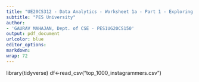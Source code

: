 ---
title: "UE20CS312 - Data Analytics - Worksheet 1a - Part 1 - Exploring data with R"
subtitle: "PES University"
author:
- 'GAURAV MAHAJAN, Dept. of CSE - PES1UG20CS150'
output: pdf_document
urlcolor: blue
editor_options:
markdown:
wrap: 72
---
library(tidyverse)
df<-read_csv("top_1000_instagrammers.csv")


